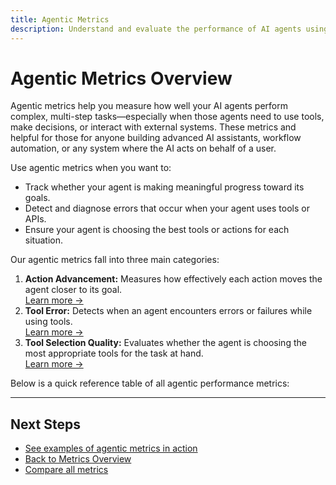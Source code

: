 ```yaml
---
title: Agentic Metrics 
description: Understand and evaluate the performance of AI agents using Galileo's agentic metrics.
---
```


# Agentic Metrics Overview

Agentic metrics help you measure how well your AI agents perform complex, multi-step tasks—especially when those agents need to use tools, make decisions, or interact with external systems. These metrics and helpful for those for anyone building advanced AI assistants, workflow automation, or any system where the AI acts on behalf of a user.

Use agentic metrics when you want to:
- Track whether your agent is making meaningful progress toward its goals.
- Detect and diagnose errors that occur when your agent uses tools or APIs.
- Ensure your agent is choosing the best tools or actions for each situation.

Our agentic metrics fall into three main categories:

1.  **Action Advancement:** Measures how effectively each action moves the agent closer to its goal.  
  [Learn more →](./action-advancement.mdx)
2.  **Tool Error:** Detects when an agent encounters errors or failures while using tools.  
  [Learn more →](./tool-error.mdx)
3. **Tool Selection Quality:** Evaluates whether the agent is choosing the most appropriate tools for the task at hand.  
  [Learn more →](./tool-selection-quality.mdx)

Below is a quick reference table of all agentic performance metrics:

<AgenticPerformanceMetrics />

---

## Next Steps

- [See examples of agentic metrics in action](../../cookbooks/features/experimentation/)
- [Back to Metrics Overview](../overview.mdx)
- [Compare all metrics](../metric-comparison.mdx)
